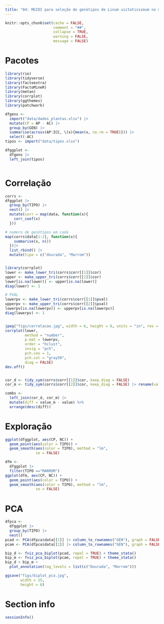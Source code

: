 ```yaml
---
title: "04: MGIDI para seleção de genótipos de Linum usitatissimum no melhoramento genético vegetal"
---
```


```r
knitr::opts_chunk$set(cache = FALSE,
                      comment = "##",
                      collapse = TRUE,
                      warning = FALSE,
                      message = FALSE)

```


# Pacotes

```r
library(rio)
library(tidyverse)
library(factoextra)
library(FactoMineR)
library(metan)
library(corrplot)
library(ggthemes)
library(patchwork)

dfgens <- 
  import("data/dados_plantas.xlsx") |> 
  mutate(CP = AP - AC) |> 
  group_by(GEN) |> 
  summarise(across(AP:ICC, \(x){mean(x, na.rm = TRUE)})) |> 
  select(-AC)
tipos <- import("data/tipos.xlsx")

dfggplot <- 
  dfgens |> 
  left_join(tipos) 



```

# Correlação
```r
corrs <- 
dfggplot |> 
  group_by(TIPO) |> 
  nest() |> 
  mutate(corr = map(data, function(x){
    corr_coef(x)
  })) 

# numero de genótipos em cada 
map(corrs$data[1:2], function(x){
    summarise(x, n())
  })|> 
  list_rbind() |> 
  mutate(tipo = c("dourada", "Marrom"))


library(corrplot)
lower <- make_lower_tri(corrs$corr[[1]]$cor)
upper <- make_upper_tri(corrs$corr[[2]]$cor)
lower[is.na(lower)] <- upper[is.na(lower)]
diag(lower) <- 1

# PVAL
lowerpv <- make_lower_tri(corrs$corr[[1]]$pval)
upperpv <- make_upper_tri(corrs$corr[[2]]$pval)
lowerpv[is.na(lowerpv)] <- upperpv[is.na(lowerpv)]
diag(lowerpv) <- 1


jpeg("figs/correlacao.jpg", width = 6, height = 6, units = "in", res = 600)
corrplot(lower,
         method = "number",
         p.mat = lowerpv,
         order = "hclust",
         insig = "pch",
         pch.cex = 1,
         pch.col = "gray50",
         diag = FALSE)
dev.off()


cor_d <- tidy_sym(corrs$corr[[1]]$cor, keep_diag = FALSE)
cor_m <- tidy_sym(corrs$corr[[2]]$cor, keep_diag = FALSE) |> rename(value_m = value)

combs <- 
  left_join(cor_d, cor_m) |> 
  mutate(diff = value_m - value) %>% 
  arrange(desc(diff))
```

# Exploração
```r
ggplot(dfggplot, aes(CP, NC)) +
  geom_point(aes(color = TIPO)) +
  geom_smooth(aes(color = TIPO), method = "lm",
              se = FALSE)

dfm <-
  dfggplot |> 
  filter(TIPO =="MARROM")
ggplot(dfm, aes(CP, NC)) +
  geom_point(aes(color = TIPO)) +
  geom_smooth(aes(color = TIPO), method = "lm",
              se = FALSE)
```



# PCA
```r
dfpca <- 
  dfggplot |> 
  group_by(TIPO) |> 
  nest()
pcad <- PCA(dfpca$data[[1]] |> column_to_rownames("GEN"), graph = FALSE)
pcam <- PCA(dfpca$data[[2]] |> column_to_rownames("GEN"), graph = FALSE)

bip_d <- fviz_pca_biplot(pcad, repel = TRUE) + theme_stata()
bip_m <- fviz_pca_biplot(pcam, repel = TRUE) + theme_stata()
bip_d + bip_m +
  plot_annotation(tag_levels = list(c("Dourada", "Marrom")))

ggsave("figs/biplot_pca.jpg",
       width = 15,
       height = 6)
```


# Section info
```r
sessionInfo()

```


